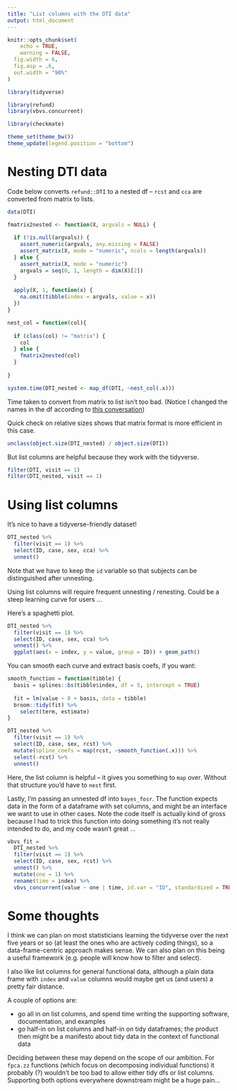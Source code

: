 ```yaml
---
title: "List columns with the DTI data"
output: html_document
---
```


```r
knitr::opts_chunk$set(
	echo = TRUE,
	warning = FALSE,
  fig.width = 6,
  fig.asp = .6,
  out.width = "90%"
)

library(tidyverse)

library(refund)
library(vbvs.concurrent)

library(checkmate)

theme_set(theme_bw())
theme_update(legend.position = "bottom")
```

# Nesting DTI data

Code below converts `refund::DTI` to a nested df -- `rcst` and `cca` are converted from matrix to lists. 

```r
data(DTI)

fmatrix2nested <- function(X, argvals = NULL) {
  
  if (!is.null(argvals)) {
    assert_numeric(argvals, any.missing = FALSE)
    assert_matrix(X, mode = "numeric", ncols = length(argvals))
  } else {
    assert_matrix(X, mode = "numeric")
    argvals = seq(0, 1, length = dim(X)[2])
  }
  
  apply(X, 1, function(x) {
    na.omit(tibble(index = argvals, value = x))
  })
}

nest_col = function(col){
  
  if (class(col) != "matrix") {
    col
  } else {
    fmatrix2nested(col)
  }
  
}

system.time(DTI_nested <- map_df(DTI, ~nest_col(.x)))
```

Time taken to convert from matrix to list isn't too bad. (Notice I changed the names in the df according to [this conversation](https://github.com/refunders/refund/issues/64))

Quick check on relative sizes shows that matrix format is more efficient in this case.

```r
unclass(object.size(DTI_nested) / object.size(DTI))
```

But list columns are helpful because they work with the tidyverse.

```r
filter(DTI, visit == 1)
filter(DTI_nested, visit == 1)
```

# Using list columns

It's nice to have a tidyverse-friendly dataset!

```r
DTI_nested %>%
  filter(visit == 1) %>%
  select(ID, case, sex, cca) %>%
  unnest()
```

Note that we have to keep the `id` variable so that subjects can be distinguished after unnesting.

Using list columns will require frequent unnesting / renesting. Could be a steep learning curve for users ...

Here's a spaghetti plot.

```r
DTI_nested %>%
  filter(visit == 1) %>%
  select(ID, case, sex, cca) %>%
  unnest() %>%
  ggplot(aes(x = index, y = value, group = ID)) + geom_path()
```

You can smooth each curve and extract basis coefs, if you want:

```r
smooth_function = function(tibble) {
  basis = splines::bs(tibble$index, df = 5, intercept = TRUE)
  
  fit = lm(value ~ 0 + basis, data = tibble)
  broom::tidy(fit) %>%
    select(term, estimate)
}

DTI_nested %>%
  filter(visit == 1) %>%
  select(ID, case, sex, rcst) %>%
  mutate(spline_coefs = map(rcst, ~smooth_function(.x))) %>%
  select(-rcst) %>%
  unnest()
```

Here, the list column is helpful -- it gives you something to `map` over. Without that structure you'd have to `nest` first. 

Lastly, I'm passing an unnested df into `bayes_fosr`. The function expects data in the form of a dataframe with set columns, and might be an interface we want to use in other cases. Note the code itself is actually kind of gross because I had to trick this function into doing something it's not really intended to do, and my code wasn't great ...

```r
vbvs_fit = 
  DTI_nested %>%
  filter(visit == 1) %>%
  select(ID, case, sex, rcst) %>%
  unnest() %>%
  mutate(one = 1) %>%
  rename(time = index) %>%
  vbvs_concurrent(value ~ one | time, id.var = "ID", standardized = TRUE, data = .)
```

# Some thoughts

I think we can plan on most statisticians learning the tidyverse over the next five years or so (at least the ones who are actively coding things), so a data-frame-centric approach makes sense. We can also plan on this being a useful framework (e.g. people will know how to filter and select).

I also like list columns for general functional data, although a plain data frame with `index` and `value` columns would maybe get us (and users) a pretty fair distance. 

A couple of options are:

  * go all in on list columns, and spend time writing the supporting software, documentation, and examples 
  * go half-in on list columns and half-in on tidy dataframes; the product then might be a manifesto about tidy data in the context of functional data

Deciding between these may depend on the scope of our ambition. For `fpca.zz` functions (which focus on decomposing individual functions) it probably (?) wouldn't be too bad to allow either tidy dfs or list columns. Supporting both options everywhere downstream might be a huge pain...


